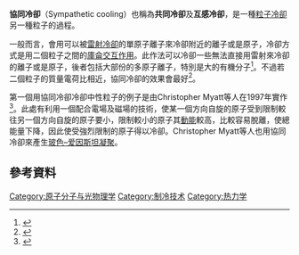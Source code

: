 '''協同冷卻'''（Sympathetic cooling）也稱為'''共同冷卻'''及'''互感冷卻'''，是一種[[粒子|粒子]][[冷卻|冷卻]]另一種粒子的過程。

一般而言，會用可以被[[雷射冷卻|雷射冷卻]]的單原子離子來冷卻附近的離子或是原子，冷卻方式是用二個粒子之間的[[庫侖障壁|庫侖交互作用]]。此作法可以冷卻一些無法直接用雷射來冷卻的離子或是原子，後者包括大部份的多原子離子，特別是大的有機分子<ref>{{cite web |url=http://www.exphy.uni-duesseldorf.de/ResearchInst/complexmolecules.htm |title=Sympathetic Cooling of Complex M |accessdate=2008-01-30 |archive-date=2020-09-05 |archive-url=https://web.archive.org/web/20200905082641/http://www.exphy.uni-duesseldorf.de/ResearchInst/complexmolecules.htm }}</ref>。不過若二個粒子的質量電荷比相近，協同冷卻的效果會最好<ref>{{cite journal |author = Schiller, S.; Lämmerzahl, C. |year = 2003 |title = Molecular dynamics simulation of sympathetic crystallization of molecular ions |journal = Phys. Rev. A |volume = 68 |issue = 5 |pages = 053406 |doi=10.1103/PhysRevA.68.053406|arxiv = quant-ph/0309117 |bibcode = 2003PhRvA..68e3406S }}</ref>。

第一個用協同冷卻冷卻中性粒子的例子是由Christopher Myatt等人在1997年實作<ref>{{cite journal |author = Myatt, C. J.; Burt, E. A.; Ghrist, R. W.; Cornell, E. A.; Wieman, C. E. |year = 1997 |title = Production of Two Overlapping Bose-Einstein Condensates by Sympathetic Cooling |journal = Phys. Rev. Lett. |volume = 78 |issue = 4 |pages = 586–9 |laysummary=http://www.aip.org/pnu/1997/split/pnu302-1.htm |doi=10.1103/PhysRevLett.78.586 |bibcode=1997PhRvL..78..586M}}</ref>。此處有利用一個配合電場及磁場的技術，使某一個方向自旋的原子受到限制較往另一個方向自旋的原子要小，限制較小的原子其[[動能|動能]]較高，比較容易脫離，使總能量下降，因此使受強烈限制的原子得以冷卻。Christopher Myatt等人也用協同冷卻來產生[[玻色–爱因斯坦凝聚|玻色–爱因斯坦凝聚]]。

== 參考資料 ==
{{reflist}}

[[Category:原子分子与光物理学|Category:原子分子与光物理学]]
[[Category:制冷技术|Category:制冷技术]]
[[Category:热力学|Category:热力学]]

{{nuclear-stub}}